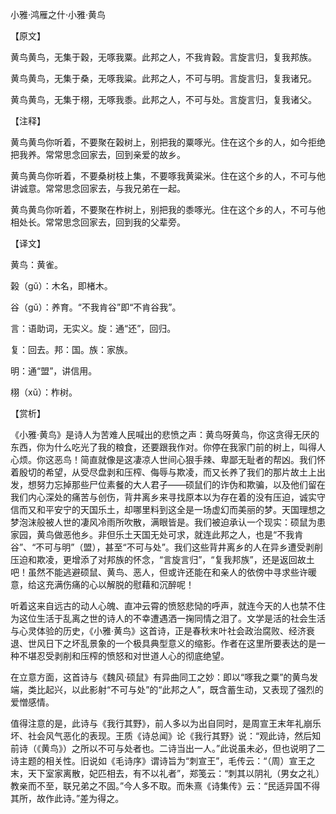 

小雅·鸿雁之什·小雅·黄鸟

【原文】

黄鸟黄鸟，无集于穀，无啄我粟。此邦之人，不我肯穀。言旋言归，复我邦族。

黄鸟黄鸟，无集于桑，无啄我粱。此邦之人，不可与明。言旋言归，复我诸兄。

黄鸟黄鸟，无集于栩，无啄我黍。此邦之人，不可与处。言旋言归，复我诸父。

【注释】

黄鸟黄鸟你听着，不要聚在榖树上，别把我的粟啄光。住在这个乡的人，如今拒绝把我养。常常思念回家去，回到亲爱的故乡。

黄鸟黄鸟你听着，不要桑树枝上集，不要啄我黄粱米。住在这个乡的人，不可与他讲诚意。常常思念回家去，与我兄弟在一起。

黄鸟黄鸟你听着，不要聚在柞树上，别把我的黍啄光。住在这个乡的人，不可与他相处长。常常思念回家去，回到我的父辈旁。

【译文】

黄鸟：黄雀。

榖（gǔ）：木名，即楮木。

谷（gǔ）：养育。“不我肯谷”即“不肯谷我”。

言：语助词，无实义。旋：通“还”，回归。

复：回去。邦：国。族：家族。

明：通“盟”，讲信用。

栩（xǔ）：柞树。

【赏析】

《小雅·黄鸟》是诗人为苦难人民喊出的悲愤之声：黄鸟呀黄鸟，你这贪得无厌的东西，你为什么吃光了我的粮食，还要跟我作对。你停在我家门前的树上，叫得人心烦。你这恶鸟！简直就像是这凄凉人世间心狠手辣、卑鄙无耻者的帮凶。我们怀着殷切的希望，从受尽盘剥和压榨、侮辱与欺凌，而又长养了我们的那片故土上出发，想努力忘掉那些尸位素餐的大人君子——硕鼠们的诈伪和欺骗，以及他们留在我们内心深处的痛苦与创伤，背井离乡来寻找原本以为存在着的没有压迫，诚实守信而又和平安宁的天国乐土，却哪里料到这全是一场虚幻而美丽的梦。天国理想之梦泡沫般被人世的凄风冷雨所吹散，满眼皆是。我们被迫承认一个现实：硕鼠为患家园，黄鸟做恶他乡。非但乐土天国无处可求，就连此邦之人，也是“不我肯谷”、“不可与明”（盟），甚至“不可与处”。我们这些背井离乡的人在异乡遭受剥削压迫和欺凌，更增添了对邦族的怀念，“言旋言归”，“复我邦族”，还是返回故土吧！虽然不能逃避硕鼠、黄鸟、恶人，但或许还能在和亲人的依傍中寻求些许暖意，给这充满伤痛的心以解脱的慰藉和沉醉呢！

听着这来自远古的动人心魄、直冲云霄的愤怒悲恸的呼声，就连今天的人也禁不住为这位生活于乱离之世的诗人的不幸遭遇洒一掬同情之泪了。文学是活的社会生活与心灵体验的历史，《小雅·黄鸟》这首诗，正是春秋末叶社会政治腐败、经济衰退、世风日下之坏乱景象的一个极具典型意义的缩影。作者在这里所要表达的是一种不堪忍受剥削和压榨的愤怒和对世道人心的彻底绝望。

在立意方面，这首诗与《魏风·硕鼠》有异曲同工之妙：即以“啄我之粟”的黄鸟发端，类比起兴，以此影射“不可与处”的“此邦之人”，既含蓄生动，又表现了强烈的爱憎感情。

值得注意的是，此诗与《我行其野》，前人多以为出自同时，是周宣王末年礼崩乐坏、社会风气恶化的表现。王质《诗总闻》论《我行其野》说：“观此诗，然后知前诗（《黄鸟》）之所以不可与处者也。二诗当出一人。”此说虽未必，但也说明了二诗主题的相关性。旧说如《毛诗序》谓诗旨为“刺宣王”，毛传云：“（周）宣王之末，天下室家离散，妃匹相去，有不以礼者”，郑笺云：“刺其以阴礼（男女之礼）教亲而不至，联兄弟之不固。”今人多不取。而朱熹《诗集传》云：“民适异国不得其所，故作此诗。”差为得之。

